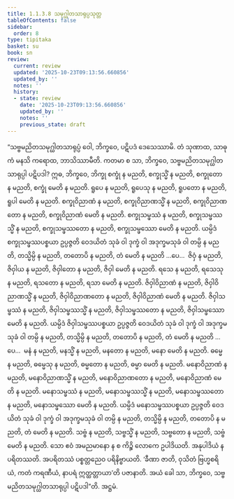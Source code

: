 ```yaml
---
title: 1.1.3.8 သမုဂ္ဃါတသာရုပ္ပသုတ္တ
tableOfContents: false
sidebar:
  order: 8
type: tipitaka
basket: su
book: sn
review:
  current: review
  updated: '2025-10-23T09:13:56.660856'
  updated_by: ''
  notes: ''
  history:
  - state: review
    date: '2025-10-23T09:13:56.660856'
    updated_by: ''
    notes: ''
    previous_state: draft
---
```



<ReviewStatus review={frontmatter.review} showDetails={true} />

<HypothesisAnnotation frontmatter={frontmatter} />

<DynamicBreadcrumb />

<Division number="30" book="sn" e="ch" v="18" p="283">

<Paragraph number="80" book="sn">
“သဗ္ဗမညိတသမုဂ္ဃါတသာရုပ္ပံ ဝေါ, ဘိက္ခဝေ, ပဋိပဒံ ဒေသေဿာမိ. တံ သုဏာထ, သာဓုကံ မနသိ ကရောထ, ဘာသိဿာမီတိ. ကတမာ စ သာ, ဘိက္ခဝေ, သဗ္ဗမညိတသမုဂ္ဃါတသာရုပ္ပါ ပဋိပဒါ? ဣဓ, ဘိက္ခဝေ, ဘိက္ခု စက္ခုံ န မညတိ, စက္ခုသ္မိံ န မညတိ, စက္ခုတော န မညတိ, စက္ခုံ မေတိ န မညတိ. ရူပေ န မညတိ, ရူပေသု န မညတိ, ရူပတော န မညတိ, ရူပါ မေတိ န မညတိ. စက္ခုဝိညာဏံ န မညတိ, စက္ခုဝိညာဏသ္မိံ န မညတိ, စက္ခုဝိညာဏတော န မညတိ, စက္ခုဝိညာဏံ မေတိ န မညတိ. စက္ခုသမ္ဖဿံ န မညတိ, စက္ခုသမ္ဖဿသ္မိံ န မညတိ, စက္ခုသမ္ဖဿတော န မညတိ, စက္ခုသမ္ဖဿော မေတိ န မညတိ. ယမ္ပိဒံ စက္ခုသမ္ဖဿပစ္စယာ ဥပ္ပဇ္ဇတိ ဝေဒယိတံ သုခံ ဝါ ဒုက္ခံ ဝါ အဒုက္ခမသုခံ ဝါ တမ္ပိ န မညတိ, တသ္မိမ္ပိ န မညတိ, တတောပိ န မညတိ, တံ မေတိ န မညတိ …ပေ…  ဇိဝှံ န မညတိ, ဇိဝှါယ န မညတိ, ဇိဝှါတော န မညတိ, ဇိဝှါ မေတိ န မညတိ. ရသေ န မညတိ, ရသေသု န မညတိ, ရသတော န မညတိ, ရသာ မေတိ န မညတိ. ဇိဝှါဝိညာဏံ န မညတိ, ဇိဝှါဝိညာဏသ္မိံ န မညတိ, ဇိဝှါဝိညာဏတော န မညတိ, ဇိဝှါဝိညာဏံ မေတိ န မညတိ. ဇိဝှါသမ္ဖဿံ န မညတိ, ဇိဝှါသမ္ဖဿသ္မိံ န မညတိ, ဇိဝှါသမ္ဖဿတော န မညတိ, ဇိဝှါသမ္ဖဿော မေတိ န မညတိ. ယမ္ပိဒံ ဇိဝှါသမ္ဖဿပစ္စယာ ဥပ္ပဇ္ဇတိ ဝေဒယိတံ သုခံ ဝါ ဒုက္ခံ ဝါ အဒုက္ခမသုခံ ဝါ တမ္ပိ န မညတိ, တသ္မိမ္ပိ န မညတိ, တတောပိ န မညတိ, တံ မေတိ န မညတိ …ပေ…  မနံ န မညတိ, မနသ္မိံ န မညတိ, မနတော န မညတိ, မနော မေတိ န မညတိ. ဓမ္မေ န မညတိ, ဓမ္မေသု န မညတိ, ဓမ္မတော န မညတိ, ဓမ္မာ မေတိ န မညတိ. မနောဝိညာဏံ န မညတိ, မနောဝိညာဏသ္မိံ န မညတိ, မနောဝိညာဏတော န မညတိ, မနောဝိညာဏံ မေတိ န မညတိ. မနောသမ္ဖဿံ န မညတိ, မနောသမ္ဖဿသ္မိံ န မညတိ, မနောသမ္ဖဿတော န မညတိ, မနောသမ္ဖဿော မေတိ န မညတိ. ယမ္ပိဒံ မနောသမ္ဖဿပစ္စယာ ဥပ္ပဇ္ဇတိ ဝေဒယိတံ သုခံ ဝါ ဒုက္ခံ ဝါ အဒုက္ခမသုခံ ဝါ တမ္ပိ န မညတိ, တသ္မိမ္ပိ န မညတိ, တတောပိ န မညတိ, တံ မေတိ န မညတိ. သဗ္ဗံ န မညတိ, သဗ္ဗသ္မိံ န မညတိ, သဗ္ဗတော န မညတိ, သဗ္ဗံ မေတိ န မညတိ. သော ဧဝံ အမညမာနော န စ ကိဉ္စိ လောကေ ဥပါဒိယတိ. အနုပါဒိယံ န ပရိတဿတိ. အပရိတဿံ ပစ္စတ္တညေဝ ပရိနိဗ္ဗာယတိ. ‘ခီဏာ ဇာတိ, ဝုသိတံ ဗြဟ္မစရိယံ, ကတံ ကရဏီယံ, နာပရံ ဣတ္ထတ္တာယာ’တိ ပဇာနာတိ. အယံ ခေါ သာ, ဘိက္ခဝေ, သဗ္ဗမညိတသမုဂ္ဃါတသာရုပ္ပါ ပဋိပဒါ”တိ.

</Paragraph>
</Division>

<Paragraph number="81" type="center" book="sn">
အဋ္ဌမံ.
</Paragraph>
